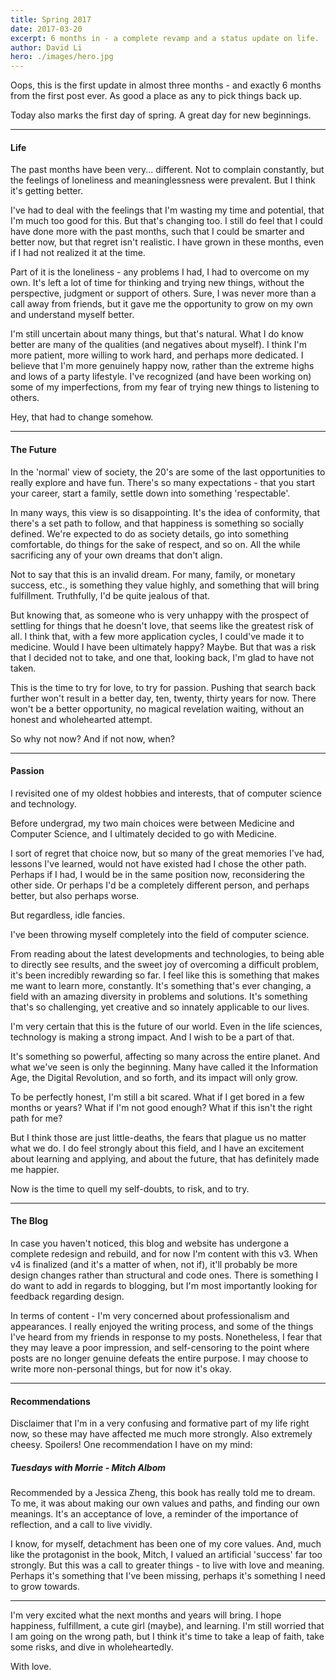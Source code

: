```yaml
---
title: Spring 2017
date: 2017-03-20
excerpt: 6 months in - a complete revamp and a status update on life.
author: David Li
hero: ./images/hero.jpg
---
```


Oops, this is the first update in almost three months - and exactly 6 months from the first post ever. As good a place as any to pick things back up.

Today also marks the first day of spring. A great day for new beginnings.

---

#### Life

The past months have been very... different. Not to complain constantly, but the feelings of loneliness and meaninglessness were prevalent. But I think it's getting better.

I've had to deal with the feelings that I'm wasting my time and potential, that I'm much too good for this. But that's changing too. I still do feel that I could have done more with the past months, such that I could be smarter and better now, but that regret isn't realistic. I have grown in these months, even if I had not realized it at the time.

Part of it is the loneliness - any problems I had, I had to overcome on my own. It's left a lot of time for thinking and trying new things, without the perspective, judgment or support of others. Sure, I was never more than a call away from friends, but it gave me the opportunity to grow on my own and understand myself better.

I'm still uncertain about many things, but that's natural. What I do know better are many of the qualities (and negatives about myself). I think I'm more patient, more willing to work hard, and perhaps more dedicated. I believe that I'm more genuinely happy now, rather than the extreme highs and lows of a party lifestyle. I've recognized (and have been working on) some of my imperfections, from my fear of trying new things to listening to others.

Hey, that had to change somehow.

---

#### The Future

In the 'normal' view of society, the 20's are some of the last opportunities to really explore and have fun. There's so many expectations - that you start your career, start a family, settle down into something 'respectable'.

In many ways, this view is so disappointing. It's the idea of conformity, that there's a set path to follow, and that happiness is something so socially defined. We're expected to do as society details, go into something comfortable, do things for the sake of respect, and so on. All the while sacrificing any of your own dreams that don't align.

Not to say that this is an invalid dream. For many, family, or monetary success, etc., is something they value highly, and something that will bring fulfillment. Truthfully, I'd be quite jealous of that.

But knowing that, as someone who is very unhappy with the prospect of settling for things that he doesn't love, that seems like the greatest risk of all. I think that, with a few more application cycles, I could've made it to medicine. Would I have been ultimately happy? Maybe. But that was a risk that I decided not to take, and one that, looking back, I'm glad to have not taken.

This is the time to try for love, to try for passion. Pushing that search back further won't result in a better day, ten, twenty, thirty years for now. There won't be a better opportunity, no magical revelation waiting, without an honest and wholehearted attempt.

So why not now? And if not now, when?

---

#### Passion

I revisited one of my oldest hobbies and interests, that of computer science and technology.

Before undergrad, my two main choices were between Medicine and Computer Science, and I ultimately decided to go with Medicine.

I sort of regret that choice now, but so many of the great memories I've had, lessons I've learned, would not have existed had I chose the other path. Perhaps if I had, I would be in the same position now, reconsidering the other side. Or perhaps I'd be a completely different person, and perhaps better, but also perhaps worse.

But regardless, idle fancies.

I've been throwing myself completely into the field of computer science.

From reading about the latest developments and technologies, to being able to directly see results, and the sweet joy of overcoming a difficult problem, it's been incredibly rewarding so far. I feel like this is something that makes me want to learn more, constantly. It's something that's ever changing, a field with an amazing diversity in problems and solutions. It's something that's so challenging, yet creative and so innately applicable to our lives.

I'm very certain that this is the future of our world. Even in the life sciences, technology is making a strong impact. And I wish to be a part of that.

It's something so powerful, affecting so many across the entire planet. And what we've seen is only the beginning. Many have called it the Information Age, the Digital Revolution, and so forth, and its impact will only grow.

To be perfectly honest, I'm still a bit scared. What if I get bored in a few months or years? What if I'm not good enough? What if this isn't the right path for me?

But I think those are just little-deaths, the fears that plague us no matter what we do. I do feel strongly about this field, and I have an excitement about learning and applying, and about the future, that has definitely made me happier.

Now is the time to quell my self-doubts, to risk, and to try.

---

#### The Blog

In case you haven't noticed, this blog and website has undergone a complete redesign and rebuild, and for now I'm content with this v3. When v4 is finalized (and it's a matter of when, not if), it'll probably be more design changes rather than structural and code ones. There is something I do want to add in regards to blogging, but I'm most importantly looking for feedback regarding design.

In terms of content - I'm very concerned about professionalism and appearances. I really enjoyed the writing process, and some of the things I've heard from my friends in response to my posts. Nonetheless, I fear that they may leave a poor impression, and self-censoring to the point where posts are no longer genuine defeats the entire purpose. I may choose to write more non-personal things, but for now it's okay.

---

#### Recommendations

Disclaimer that I'm in a very confusing and formative part of my life right now, so these may have affected me much more strongly. Also extremely cheesy. Spoilers! One recommendation I have on my mind:

##### Tuesdays with Morrie - *Mitch Albom*

Recommended by a Jessica Zheng, this book has really told me to dream. To me, it was about making our own values and paths, and finding our own meanings. It's an acceptance of love, a reminder of the importance of reflection, and a call to live vividly.

I know, for myself, detachment has been one of my core values. And, much like the protagonist in the book, Mitch, I valued an artificial 'success' far too strongly. But this was a call to greater things - to live with love and meaning. Perhaps it's something that I've been missing, perhaps it's something I need to grow towards.

---

I'm very excited what the next months and years will bring. I hope happiness, fulfillment, a cute girl (maybe), and learning. I'm still worried that I am going on the wrong path, but I think it's time to take a leap of faith, take some risks, and dive in wholeheartedly.

With love.